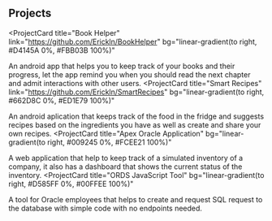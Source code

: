 ## Projects

<ProjectCard
  title="Book Helper"
  link="https://github.com/Erickln/BookHelper"
  bg="linear-gradient(to right, #D4145A 0%, #FBB03B 100%)"
>
  An android app that helps you to keep track of your books and their progress, let the app remind you when you should read the next chapter and admit interactions with other users.
</ProjectCard>
<ProjectCard
  title="Smart Recipes"
  link="https://github.com/Erickln/SmartRecipes"
  bg="linear-gradient(to right, #662D8C 0%, #ED1E79 100%)"
>
  An android aplication that keeps track of the food in the fridge and suggests recipes based on the ingredients you have as well as create and share your own recipes.
</ProjectCard>
<ProjectCard
  title="Apex Oracle Application"
  bg="linear-gradient(to right, #009245 0%, #FCEE21 100%)"
>
  A web application that help to keep track of a simulated inventory of a company, it also has a dashboard that shows the current status of the inventory.
</ProjectCard>
<ProjectCard
  title="ORDS JavaScript Tool"
  bg="linear-gradient(to right, #D585FF 0%, #00FFEE 100%)"
>
  A tool for Oracle employees that helps to create and request SQL request to the database with simple code with no endpoints needed.
</ProjectCard>
